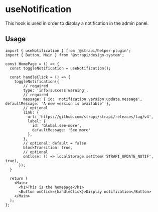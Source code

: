 <!--- useNotification.stories.mdx --->


<Meta title="hooks/useNotification" />

# useNotification

This hook is used in order to display a notification in the admin panel.

## Usage

```
import { useNotification } from '@strapi/helper-plugin';
import { Button, Main } from '@strapi/design-system';

const HomePage = () => {
  const toggleNotification = useNotification();

  const handleClick = () => {
    toggleNotification({
        // required
        type: 'info|success|warning',
        // required
        message: { id: 'notification.version.update.message', defaultMessage: 'A new version is available' },
        // optional
        link: {
          url: 'https://github.com/strapi/strapi/releases/tag/v4',
          label: {
            id: 'Global.see-more',
            defaultMessage: 'See more'
          },
        },
        // optional: default = false
        blockTransition: true,
        // optional
        onClose: () => localStorage.setItem('STRAPI_UPDATE_NOTIF', true),
      });
  }

  return (
    <Main>
      <h1>This is the homepage</h1>
      <Button onClick={handleClick}>Display notification</Button>
    </Main>
  );
};
```
